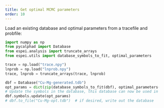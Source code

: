 ```yaml
---
title: Get optimal MCMC parameters
order: 10
---
```


Load an existing database and  optimal parameters from a tracefile and probfile:

``` python
import numpy as np
from pycalphad import Database
from espei.analysis import truncate_arrays
from espei.utils import database_symbols_to_fit, optimal_parameters

trace = np.load("trace.npy")
lnprob = np.load("lnprob.npy")
trace, lnprob = truncate_arrays(trace, lnprob)

dbf = Database("Cu-Mg-generated.tdb")
opt_params = dict(zip(database_symbols_to_fit(dbf), optimal_parameters(trace, lnprob)))
# Update the symbols in the database, this database can now be used in PyCalphad calculations
dbf.symbols.update(opt_params)
# dbf.to_file("Cu-Mg-opt.tdb")  # if desired, write out the database
```
